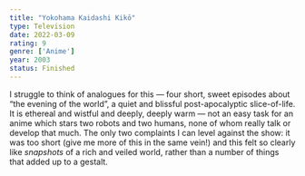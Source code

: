 ```yaml
---
title: "Yokohama Kaidashi Kikō"
type: Television
date: 2022-03-09
rating: 9
genre: ['Anime']
year: 2003
status: Finished
---
```


I struggle to think of analogues for this — four short, sweet episodes about “the evening of the world”, a quiet and blissful post-apocalyptic slice-of-life. It is ethereal and wistful and deeply, deeply warm — not an easy task for an anime which stars two robots and two humans, none of whom really talk or develop that much. The only two complaints I can level against the show: it was too short (give me more of this in the same vein!) and this felt so clearly like _snapshots_ of a rich and veiled world, rather than a number of things that added up to a gestalt.
